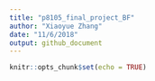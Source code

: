 ```yaml
---
title: "p8105_final_project_BF"
author: "Xiaoyue Zhang"
date: "11/6/2018"
output: github_document
---
```


```r
knitr::opts_chunk$set(echo = TRUE)
```

